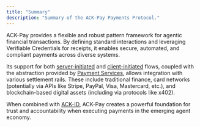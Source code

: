 ```yaml
---
title: "Summary"
description: "Summary of the ACK-Pay Payments Protocol."
---
```


ACK-Pay provides a flexible and robust pattern framework for agentic financial transactions. By defining standard interactions and leveraging Verifiable Credentials for receipts, it enables secure, automated, and compliant payments across diverse systems.

Its support for both [server-initiated](/ack-pay/server-initiated-sequence) and [client-initiated](/ack-pay/client-initiated-sequence) flows, coupled with the abstraction provided by [Payment Services](/ack-pay/payment-service), allows integration with various settlement rails. These include traditional finance, card networks (potentially via APIs like Stripe, PayPal, Visa, Mastercard, etc.), and blockchain-based digital assets (including via protocols like x402).

When combined with [ACK-ID](/ack-id/introduction), ACK-Pay creates a powerful foundation for trust and accountability when executing payments in the emerging agent economy.
